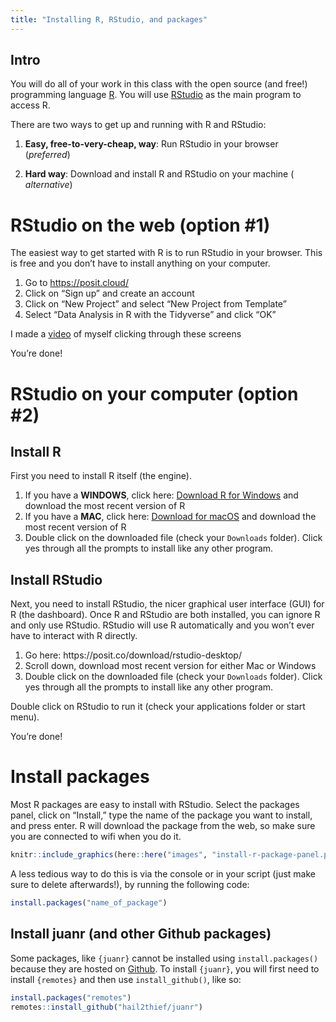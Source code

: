 ```yaml
---
title: "Installing R, RStudio, and packages"
---
```




## Intro

You will do all of your work in this class with the open source (and free!) programming language [R](https://cran.r-project.org/). You will use [RStudio](https://posit.co/) as the main program to access R.

There are two ways to get up and running with R and RStudio:

1. **Easy, free-to-very-cheap, way**: Run RStudio in your browser (*preferred*)

2. **Hard way**: Download and install R and RStudio on your machine ( *alternative*)

# RStudio on the web (option #1)

The easiest way to get started with R is to run RStudio in your browser. This is free and you don't have to install anything on your computer.

1. Go to [https://posit.cloud/](https://posit.cloud/)
2. Click on "Sign up" and create an account
3. Click on "New Project" and select "New Project from Template"
4. Select "Data Analysis in R with the Tidyverse" and click "OK"


::: {.callout-note}
I made a [video](https://www.dropbox.com/s/oz2f7elfvmk2qva/posit-cloud.mov?dl=0) of myself clicking through these screens
:::


You're done!



# RStudio on your computer (option #2)

## Install R

First you need to install R itself (the engine).

1. If you have a **WINDOWS**, click here: [Download R for Windows](https://cran.r-project.org/bin/windows/base/) and download the most recent version of R
2. If you have a **MAC**, click here: [Download for macOS](https://cran.r-project.org/bin/macosx/) and download the most recent version of R
3. Double click on the downloaded file (check your `Downloads` folder). Click yes through all the prompts to install like any other program.


## Install RStudio

Next, you need to install RStudio, the nicer graphical user interface (GUI) for R (the dashboard). Once R and RStudio are both installed, you can ignore R and only use RStudio. RStudio will use R automatically and you won't ever have to interact with R directly.

1. Go here: https://posit.co/download/rstudio-desktop/ 
2. Scroll down, download most recent version for either Mac or Windows
2. Double click on the downloaded file (check your `Downloads` folder). Click yes through all the prompts to install like any other program.

Double click on RStudio to run it (check your applications folder or start menu).

You're done!

<!-- ## Extra installation help (Mac): steps -->

<!-- Here's a different [helpful walkthrough for Mac](https://scribehow.com/shared/Google_Workflow__ivjLMJ3_SIaV9LDOwaxQHQ) -->



<!-- ## Extra installation help (Windows): video -->


<!-- Here's a different, [helpful walkthrough for Windows](https://www.youtube.com/watch?v=TFGYlKvQEQ4) -->




# Install packages

Most R packages are easy to install with RStudio. Select the packages panel, click on "Install," type the name of the package you want to install, and press enter. R will download the package from the web, so make sure you are connected to wifi when you do it. 


```r
knitr::include_graphics(here::here("images", "install-r-package-panel.png"))
```


A less tedious way to do this is via the console or in your script (just make sure to delete afterwards!), by running the following code:

```r
install.packages("name_of_package")
```


## Install juanr (and other Github packages)


Some packages, like `{juanr}` cannot be installed using `install.packages()` because they are hosted on [Github](https://github.com/). To install `{juanr}`, you will first need to install `{remotes}` and then use `install_github()`, like so:


```r
install.packages("remotes")
remotes::install_github("hail2thief/juanr")
```


